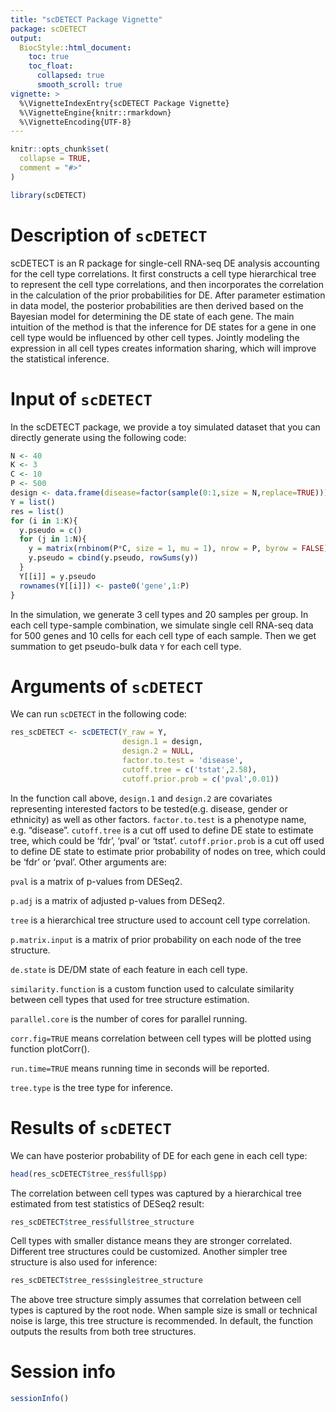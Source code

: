 ```yaml
---
title: "scDETECT Package Vignette"
package: scDETECT
output:
  BiocStyle::html_document:
    toc: true
    toc_float:
      collapsed: true
      smooth_scroll: true
vignette: >
  %\VignetteIndexEntry{scDETECT Package Vignette}
  %\VignetteEngine{knitr::rmarkdown}
  %\VignetteEncoding{UTF-8}
---
```

```r
knitr::opts_chunk$set(
  collapse = TRUE,
  comment = "#>"
)
```

```r
library(scDETECT)
```

# Description of `scDETECT`
scDETECT is an R package for single-cell RNA-seq DE analysis accounting for the cell type correlations. 
It first constructs a cell type hierarchical tree to represent the cell type correlations, and then incorporates the correlation in the calculation of the prior probabilities for DE.
After parameter estimation in data model, the posterior probabilities are then derived 
based on the Bayesian model for determining the DE state of each gene.
The main intuition of the method is that the inference for DE states for a gene in one 
cell type would be influenced by other cell types. Jointly modeling the expression 
in all cell types creates information sharing, which will improve the statistical inference.

# Input of `scDETECT`
In the scDETECT package, we provide a toy simulated dataset that you can directly 
generate using the following code:

```r
N <- 40
K <- 3
C <- 10
P <- 500
design <- data.frame(disease=factor(sample(0:1,size = N,replace=TRUE)))
Y = list()
res = list()
for (i in 1:K){
  y.pseudo = c()
  for (j in 1:N){
    y = matrix(rnbinom(P*C, size = 1, mu = 1), nrow = P, byrow = FALSE)
    y.pseudo = cbind(y.pseudo, rowSums(y))
  }
  Y[[i]] = y.pseudo
  rownames(Y[[i]]) <- paste0('gene',1:P)
}
```
In the simulation, we generate 3 cell types and 20 samples per group. In each cell type-sample combination,
we simulate single cell RNA-seq data for 500 genes and 10 cells for each cell type of each sample. Then we get summation to get pseudo-bulk data `Y` for each cell type.  

# Arguments of `scDETECT`
We can run `scDETECT` in the following code:
```r
res_scDETECT <- scDETECT(Y_raw = Y, 
                         design.1 = design,
                         design.2 = NULL,
                         factor.to.test = 'disease',
                         cutoff.tree = c('tstat',2.58),
                         cutoff.prior.prob = c('pval',0.01))
```
In the function call above, `design.1` and `design.2` are covariates representing interested factors to be tested(e.g. disease, gender or ethnicity) as well as other factors. `factor.to.test` is a phenotype name, e.g. "disease". `cutoff.tree` is a cut off used to define DE state to estimate tree, which could be 'fdr', 'pval' or 'tstat'. `cutoff.prior.prob` is a cut off used to define DE state to estimate prior probability of nodes on tree, which could be 'fdr' or 'pval'. Other arguments are:

`pval` is a matrix of p-values from DESeq2.  

`p.adj` is a matrix of adjusted p-values from DESeq2.

`tree` is a hierarchical tree structure used to account cell type correlation.

`p.matrix.input` is a matrix of prior probability on each node of the tree structure.

`de.state` is DE/DM state of each feature in each cell type.

`similarity.function` is a custom function used to calculate similarity between cell types that used for tree structure estimation.

`parallel.core` is the number of cores for parallel running.

`corr.fig=TRUE` means correlation between cell types will be plotted using function plotCorr(). 

`run.time=TRUE` means running time in seconds will be reported.

`tree.type` is the tree type for inference.

# Results of `scDETECT`
We can have posterior probability of DE for each gene in each cell type:
```r
head(res_scDETECT$tree_res$full$pp)
```

The correlation between cell types was captured by a hierarchical tree estimated
from test statistics of DESeq2 result:
```r
res_scDETECT$tree_res$full$tree_structure
```

Cell types with smaller distance means they are stronger correlated. Different tree structures could be customized. Another simpler tree structure is also used for inference:

```r
res_scDETECT$tree_res$single$tree_structure
```

The above tree structure simply assumes that correlation between cell types is 
captured by the root node. When sample size is small or technical noise is large,
this tree structure is recommended. In default, the function outputs the results 
from both tree structures.

# Session info
```r
sessionInfo()
```
